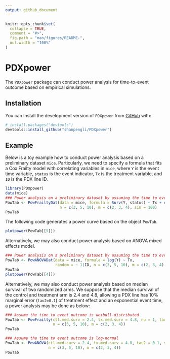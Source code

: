 ```yaml
---
output: github_document
---
```


```r
knitr::opts_chunk$set(
  collapse = TRUE,
  comment = "#>",
  fig.path = "man/figures/README-",
  out.width = "100%"
)
```

# PDXpower

<!-- badges: start -->
<!-- badges: end -->

The `PDXpower` package can conduct power analysis for time-to-event outcome based on empirical simulations.

## Installation

You can install the development version of `PDXpower` from [GitHub](https://github.com/) with:

``` r
# install.packages("devtools")
devtools::install_github("shanpengli/PDXpower")
```

## Example

Below is a toy example how to conduct power analysis based on a preliminary dataset `mice`. Particularly, we need to specify a formula that fits a Cox Frailty model with correlating variables in `mice`, where `Y` is the event time variable, `status` is the event indicator, `Tx` is the treatment variable, and `ID` is the PDX line ID.

```r
library(PDXpower)
data(mice)
### Power analysis on a preliminary dataset by assuming the time to event is Weibull-distributed
PowTab <- PowFrailtyDat(data = mice, formula = Surv(Y, status) ~ Tx + cluster(ID), 
                        n = c(3, 5, 10), m = c(2, 3, 4), sim = 100)
PowTab
```

The following code generates a power curve based on the object `PowTab`.
```r
plotpower(PowTab[[5]])
```

Alternatively, we may also conduct power analysis based on ANOVA mixed effects model.
```r
### Power analysis on a preliminary dataset by assuming the time to event is log-normal
PowTab <- PowANOVADat(data = mice, formula = log(Y) ~ Tx, 
                      random = ~ 1|ID, n = c(3, 5, 10), m = c(2, 3, 4), sim = 100)
PowTab
plotpower(PowTab[[4]])
```

Alternatively, we may also conduct power analysis based on median survival of two randomized arms. We suppose that the median survival of the control and treatment arm is 2.4 and 4.8, allowing a PDX line has 10% marginal error (`tau2=0.1`) of treatment effect and an exponential event time, a power analysis may be done as below:
```r
### Assume the time to event outcome is weibull-distributed
PowTab <- PowFrailty(ctl.med.surv = 2.4, tx.med.surv = 4.8, nu = 1, tau2 = 0.1, sim = 100,
                     n = c(3, 5, 10), m = c(2, 3, 4))
PowTab
```


```r
### Assume the time to event outcome is log-normal
PowTab <- PowANOVA(ctl.med.surv = 2.4, tx.med.surv = 4.8, tau2 = 0.1, sigma2 = 1, sim = 100,
                   n = c(3, 5, 10), m = c(2, 3, 4))
PowTab
```



